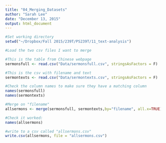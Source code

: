 ```yaml
---
title: "04_Merging_Datasets"
author: "Sarah Lee"
date: "December 13, 2015"
output: html_document
---
```


```r

#Set working directory
setwd("~/Dropbox/Fall 2015/239T/PS239T/11_text-analysis")

#Load the two csv files I want to merge

#This is the table from Chinese webpage
sermonsfull <- read.csv("Data/sermonsfull.csv", stringsAsFactors = F)

#This is the csv with filename and text
sermontexts <- read.csv("Data/sermontexts.csv", stringsAsFactors = F)

#Check the column names to make sure they have a matching column
names(sermonsfull)
names(sermontexts)

#Merge on "filename"
allsermons <- merge(sermonsfull, sermontexts,by="filename", all.x=TRUE)

#Check it worked:
names(allsermons)

#write to a csv called "allsermons.csv"
write.csv(allsermons, file = "allsermons.csv")

```


